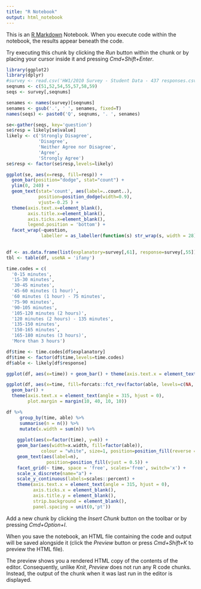 ```yaml
---
title: "R Notebook"
output: html_notebook
---
```


This is an [R Markdown](http://rmarkdown.rstudio.com) Notebook. When you execute code within the notebook, the results appear beneath the code. 

Try executing this chunk by clicking the *Run* button within the chunk or by placing your cursor inside it and pressing *Cmd+Shift+Enter*. 

```r
library(ggplot2)
library(dplyr)
#survey <- read.csv('HW1/2010 Survey - Student Data - 437 responses.csv')
seqnums <- c(51,52,54,55,57,58,59)
seqs <- survey[,seqnums]

senames <- names(survey)[seqnums]
senames <- gsub('.', ' ', senames, fixed=T)
names(seqs) <- paste0('Q', seqnums, '. ', senames)

se<-gather(seqs, key='question')
se$resp = likely[se$value]
likely <- c('Strongly Disagree',
            'Disagree',
            'Neither Agree nor Disagree',
            'Agree',
            'Strongly Agree')
se$resp <- factor(se$resp,levels=likely)

ggplot(se, aes(x=resp, fill=resp)) + 
  geom_bar(position="dodge", stat="count") +
  ylim(0, 240) +
  geom_text(stat='count', aes(label=..count..), 
            position=position_dodge(width=0.9), 
            vjust=-0.25 ) +
  theme(axis.text.x=element_blank(),
        axis.title.x=element_blank(),
        axis.ticks.x=element_blank(), 
        legend.position = 'bottom') + 
  facet_wrap(~question, 
             labeller = as_labeller(function(s) str_wrap(s, width = 28)))
  
```

```r
df <- as.data.frame(list(explanatory=survey[,61], response=survey[,55]))
tbl <- table(df, useNA = 'ifany')

```
```r
time.codes = c(
  '0-15 minutes',
  '15-30 minutes',
  '30-45 minutes',
  '45-60 minutes (1 hour)',
  '60 minutes (1 hour) - 75 minutes',
  '75-90 minutes',
  '90-105 minutes',
  '105-120 minutes (2 hours)',
  '120 minutes (2 hours) - 135 minutes',
  '135-150 minutes',
  '150-165 minutes',
  '165-180 minutes (3 hours)',
  'More than 3 hours')

df$time <- time.codes[df$explanatory]
df$time <- factor(df$time,levels=time.codes)
df$able <- likely[df$response]

ggplot(df, aes(x=time)) + geom_bar() + theme(axis.text.x = element_text(angle = 315, hjust = 0), plot.margin = margin(10, 40, 10, 10))
```
```r

ggplot(df, aes(x=time, fill=forcats::fct_rev(factor(able, levels=c(NA, likely))))) + 
  geom_bar() + 
  theme(axis.text.x = element_text(angle = 315, hjust = 0), 
        plot.margin = margin(10, 40, 10, 10))
```

```r
df %>%
     group_by(time, able) %>%
     summarise(n = n()) %>%
     mutate(x.width = sum(n)) %>%
  
    ggplot(aes(x=factor(time), y=n)) +
    geom_bar(aes(width=x.width, fill=factor(able)),
             colour = "white", size=1, position=position_fill(reverse = T)) +
    geom_text(aes(label=n),
               position=position_fill(vjust = 0.5)) +
    facet_grid(~ time, space = 'free', scales='free', switch='x') +
    scale_x_discrete(name="a") +
    scale_y_continuous(labels=scales::percent) +
    theme(axis.text.x = element_text(angle = 315, hjust = 0),
          axis.ticks.x = element_blank(),
          axis.title.y = element_blank(),
          strip.background = element_blank(),
          panel.spacing = unit(0,'pt'))

```

Add a new chunk by clicking the *Insert Chunk* button on the toolbar or by pressing *Cmd+Option+I*.

When you save the notebook, an HTML file containing the code and output will be saved alongside it (click the *Preview* button or press *Cmd+Shift+K* to preview the HTML file). 

The preview shows you a rendered HTML copy of the contents of the editor. Consequently, unlike *Knit*, *Preview* does not run any R code chunks. Instead, the output of the chunk when it was last run in the editor is displayed.


